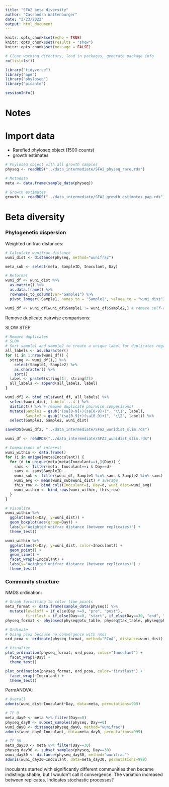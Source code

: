 ```yaml
---
title: "SFA2 beta diversity"
author: "Cassandra Wattenburger"
date: "3/23/2022"
output: html_document
---
```


```r
knitr::opts_chunk$set(echo = TRUE)
knitr::opts_chunk$set(results = "show")
knitr::opts_chunk$set(message = FALSE)
```

```r
# Clear working directory, load in packages, generate package info
rm(list=ls())

library("tidyverse")
library("ape")
library("phyloseq")
library("picante")

sessionInfo()
```

# Notes

# Import data

* Rarefied phyloseq object (1500 counts)
* growth estimates

```r
# Phyloseq object with all growth samples
physeq <- readRDS("../data_intermediate/SFA2_physeq_rare.rds")

# Metadata
meta <- data.frame(sample_data(physeq))

# Growth estimates
growth <- readRDS("../data_intermediate/SFA2_growth_estimates_pap.rds")
```

# Beta diversity

### Phylogenetic dispersion

Weighted unifrac distances:

```r
# Calculate wunifrac distance
wuni_dist <- distance(physeq, method="wunifrac")

meta_sub <- select(meta, SampleID, Inoculant, Day)

# Reformat
wuni_df <- wuni_dist %>% 
  as.matrix() %>% 
  as.data.frame() %>%
  rownames_to_column(var="Sample1") %>% 
  pivot_longer(-Sample1, names_to = "Sample2", values_to = "wuni_dist")

wuni_df <- wuni_df[wuni_df$Sample1 != wuni_df$Sample2,] # remove self-comparisons
```

Remove duplicate pairwise comparisons:

SLOW STEP

```r
# Remove duplicates
# SLOW
# Sort sample1 and sample2 to create a unique label for duplicates regardless of order in columns
all_labels <- as.character()
for (i in 1:nrow(wuni_df)) {
  string <- wuni_df[i,] %>% 
    select(Sample1, Sample2) %>% 
    as.character() %>% 
    sort()
  label <- paste0(string[1], string[2])
  all_labels <- append(all_labels, label)
}

wuni_df2 <- bind_cols(wuni_df, all_labels) %>% 
  select(wuni_dist, label=`...4`) %>% 
  distinct() %>% # remove duplicate pairwise comparisons!
  mutate(Sample1 = gsub("(sa[0-9]+)(sa[0-9]+)", "\\1", label),
         Sample2 = gsub("(sa[0-9]+)(sa[0-9]+)", "\\2", label)) %>% 
  select(Sample1, Sample2, wuni_dist)

saveRDS(wuni_df2, "../data_intermediate/SFA2_wunidist_slim.rds")
```

```r
wuni_df <- readRDS("../data_intermediate/SFA2_wunidist_slim.rds")

# Comparisons of interest
wuni_within <- data.frame()
for (i in unique(meta$Inoculant)) {
  for (d in unique(meta[meta$Inoculant==i,]$Day)) {
    sams <- filter(meta, Inoculant==i & Day==d) 
    sams <- sams$SampleID
    wuni_sub <- filter(wuni_df, Sample1 %in% sams & Sample2 %in% sams) # isolate samples of interest
    wuni_avg <- mean(wuni_sub$wuni_dist) # average
    this_row <- bind_cols(Inoculant=i, Day=d, wuni_dist=wuni_avg)
    wuni_within <- bind_rows(wuni_within, this_row)
  }
}

# Visualize
wuni_within %>% 
  ggplot(aes(x=Day, y=wuni_dist)) +
  geom_boxplot(aes(group=Day)) +
  labs(y="Weighted unifrac distance (between replicates)") +
  theme_test()

wuni_within %>% 
  ggplot(aes(x=Day, y=wuni_dist, color=Inoculant)) +
  geom_point() +
  geom_line() +
  facet_wrap(~Inoculant) +
  labs(y="Weighted unifrac distance (between replicates)") +
  theme_test()
```

### Community structure 

NMDS ordination:

```r
# Graph formatting to color time points
meta_format <- data.frame(sample_data(physeq)) %>% 
  mutate(leveloff = if_else(Day >=9, "pre", "post"),
         firstlast = if_else(Day==0, "start", if_else(Day==30, "end", "between")))
physeq_format <- phyloseq(physeq@otu_table, physeq@tax_table, physeq@phy_tree, sample_data(meta_format))

# Ordinate 
# Using pcoa because no convergence with nmds
ord_pcoa <- ordinate(physeq_format, method="PCoA", distance=wuni_dist)

# Visualize
plot_ordination(physeq_format, ord_pcoa, color="Inoculant") +
  facet_wrap(~Day) +
  theme_test()

plot_ordination(physeq_format, ord_pcoa, color="firstlast") +
  facet_wrap(~Inoculant) +
  theme_test()
```

PermANOVA:

```r
# Overall 
adonis(wuni_dist~Inoculant*Day, data=meta, permutations=999)

# TP 0
meta_day0 <- meta %>% filter(Day==0)
physeq_day0 <- subset_samples(physeq, Day==0)
wuni_day0 <- distance(physeq_day0, method="wunifrac")
adonis(wuni_day0~Inoculant, data=meta_day0, permutations=999)

# TP 30
meta_day30 <- meta %>% filter(Day==30)
physeq_day30 <- subset_samples(physeq, Day==30)
wuni_day30 <- distance(physeq_day30, method="wunifrac")
adonis(wuni_day30~Inoculant, data=meta_day30, permutations=999)
```

Inoculants started with significantly different communities then became indistinguishable, but I wouldn't call it convergence. The variation increased between replicates. Indicates stochastic processes?